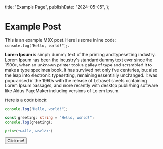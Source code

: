   title: "Example Page",
  publishDate: "2024-05-05",
};

# Example Post

This is an example MDX post. Here is some inline code: `console.log("Hello, world!");`.

**Lorem Ipsum** is simply dummy text of the printing and typesetting industry. Lorem Ipsum has been the industry's standard dummy text ever since the 1500s, when an unknown printer took a galley of type and scrambled it to make a type specimen book. It has survived not only five centuries, but also the leap into electronic typesetting, remaining essentially unchanged. It was popularised in the 1960s with the release of Letraset sheets containing Lorem Ipsum passages, and more recently with desktop publishing software like Aldus PageMaker including versions of Lorem Ipsum.

Here is a code block:

```javascript
console.log("Hello, world!");
```

```typescript
const greeting: string = "Hello, world!";
console.log(greeting);
```

```python
print("Hello, world!")
```

<YouTube id="dQw4w9WgXcQ" />

<Button variant="outline">Click me!</Button>
